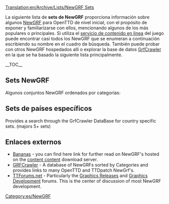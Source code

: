 [[Translation:en/Archive/Lists/NewGRF Sets]]
{{es/Traducción|en/Archive/Lists/NewGRF Sets|20}}

La siguiente lista de '''sets de NewGRF''' proporciona información sobre algunos [[es/Manual/NewGRF|NewGRF]] para OpenTTD de nivel inicial, con el propósito de exponer y familiarizarse con ellos, mencionando algunos de los más populares o principales.
Si utiliza el [[es/Manual/Contenido online|servicio de contenido en linea]] del juego puede encontrar casi todos los NewGRF que se enumeran a continuación escribiendo su nombre en el cuadro de búsqueda. También puede probar con otros NewGRF hospedados allí o explorar la base de datos [http://grfcrawler.tt-forums.net/ GrfCrawler] en la que se ha basado la siguiente lista principalmente.

{{en/Ambox|type=content
|image=en/UnderConstructionOrange.png
|text='''Trabajo en proceso'''<br/>Por el momento la lista incluye algunos NewGRF como ''marcadores de posición'', no dude en reemplazarlos por otros cuando sean más adecuados por su nivel educativo inicial. Son prioritarios los NewGRF que estén disponibles en [http://bananas.openttd.org/en/newgrf/ Bananas].
}}{{en/-}}

__TOC__

==Sets NewGRF==
Algunos conjuntos NewGRF ordenados por categorías:

{{es/Archive/Lists/Newgrf|Título       = Vehículos
|Subtítulo    = Todo aquello que pueda transportar cargas para usted.
|Categoría    = 1
|Imagen       = en/Archive/Lists/Grfcrawler vehicles.png

|Nombre1      = [[es/2cc Train Set|2cc Train Set]]
|Id1          = 27711001
|Descripción1 = El «2cc Train Set» incluye trenes de todo el mundo, dibujados en dos colores.
|Imagen1      = en/Archive/Lists/2cc TrainSet logo 125px.png
|Homepage1    = http://users.tt-forums.net/2cc/index.html
|links1       = 

|Nombre2      = [[en/Community/NewGRF/Generic Road Vehicle and Tram Set|GRVTS eGRVTS - Generic Road Vehicle and Tram Set]] 
|Id2          = 52571201,52571201 
|Descripción2 = Includes road vehicles and trams for 1920 to 2050, support newGRF cargoes.<br>Extended version Includes additional vehicles for 1800 to 2075, with total of 218 Vehicles. 
|Imagen2      = en/Archive/Lists/EGRVTS 125px.png
|Homepage2    = http://www.tt-forums.net/viewtopic.php?f=26&t=33415
|links2       =
|revision2    = r13850

|Nombre3      = [[en/Community/NewGRF/Aviators Aircraft Set|(AV8) Aviators Aircraft]]
|Id3          = 44440A01,44440A03 
|Descripción3 = Include a large range of planes from early propeller aircraft in 1920 to 2050.<br> Utilising different graphics for taxiing, and takeoff and landing,includes landing and take off sounds. 
|Imagen3      = en/Archive/Lists/Av8 125px.png
|Homepage3    = http://www.pikkarail.com/ttdp/av8/index.htm
|links3       =

|Nombre4      = Very large ships or Fish
|Id4          = 425F0101,414E0101
|Descripción4 = [http://www.tt-forums.net/viewtopic.php?f=36&t=33030 Very large ships] - Modified parameters of the ships - they are much larger and appropriately more expensive.<br/>[http://tt-foundry.com/sets/FISH Fish] - River boats, lake ships and coasters in a range of attractive sizes from 15t to 1080t. Features lickable pixels in two company colours.
|Imagen4      = en/Archive/Lists/Fish 125ps.png
|Homepage4    = http://tt-foundry.com/sets/FISH
|links4       = 
}}

{{es/Pendiente de traducción}}

{{en/Archive/Lists/Newgrf|Title        = Estaciones
|Subtitle     = Train stations and airports
|Category     = 2
|Image        = en/Archive/Lists/Grfcrawler station.png

|Name1        = Industrial Stations
|Id1          = 4A430002 
|Description1 = Industrial stations with facilities to cover all cargos in the game. Features gradual loading cargo showing in platforms, animated sprites and non-track tiles.
|Image1       = en/Archive/Lists/Industrial Stations Renewal 125px.png
|Homepage1    = http://www.as-st.com/ttd/indstatstech/index.html 
|links1       = [www.tt-forums.net/viewtopic.php?f=26&t=27112&st=0&sk=t&sd=a Discussion]

|Name2        = City Stations
|Id2          = 52455400 
|Description2 = City stations for TTDPatch/OpenTTD (Nightlies). Part of the former Project Generic Stations.
|Image2       = en/Archive/Lists/City Stations 125px.png
|Homepage2    = http://www.tt-forums.net/viewtopic.php?t=21344
|links2       =

|Name3        = Suburban Stations
|Id3          = 52455300 
|Description3 = Suburban stations for TTDPatch/OpenTTD (Nightlies). Part of the former Project Generic Stations.
|Image3       = en/Archive/Lists/Suburban Stations 125px.png
|Homepage3    = http://www.tt-forums.net/viewtopic.php?t=21344
|links3       = 

|Name4        = Rural Stations
|Id4          = 5245200
|Description4 = Full compliment of station elements. Full-tile platforms, basic platforms, platforms, benches, shelters in a number of combinations, an overpass, and a passenger building.
|Image4       = en/Archive/Lists/Rural Stations 125px.png
|Homepage4    = http://www.tt-forums.net/viewtopic.php?t=21344
|links4       = 
}}

{{en/Archive/Lists/Newgrf|Title        = Edificios
|Subtitle     = NewGRF providing houses
|Category     = 3
|Image        = en/Archive/Lists/Grfcrawler townbuildings.png

|Name1        = Total Town Replacement Set version 3
|Id1          = 56430001 
|Description1 = A set to replace all original TTD town buildings or to be used as an addition to the original TTD town buildings.
Its contains some "special" buildings, ECS features, two road sets and more
|Image1       = en/Archive/Lists/Total Town Replacement Set version 3 125px.png
|Homepage1    = http://www.tt-forums.net/viewtopic.php?t=8878
|links1       =
}}

{{en/Archive/Lists/Newgrf|Title        = Industrias y cargas
|Subtitle     = Industry sets and cargo modifications
|Category     = 4
|Image        = en/Archive/Lists/Grfcrawler industriescargo.png

|Name1        = [[en/Community/NewGRF/ECS Vectors|ECS Vectors]]
|Id1          = 4D656F9C,4D656F95,4D656F96,4D656F94,4D656F9A,4D656F97,4D656F91,4D656F9D 
|Description1 = Includes variety of new industries set you can choose from Machinery, Chemicals, Wood, Agricultural and Construction.
|Image1       = en/Archive/Lists/ECS Basics vector 125px.png
|Homepage1    = http://george.zernebok.net/newgrf/downloads.html
|links1       =

|Name2        = FIRS Industry Set
|Id2          = 
|Description2 = lots of raw materials to move and nice range of 'final' cargos including the ability to deliver both goods and food to towns in all climates.<br /> Features game progression as different eras will bring different industries with them, which will require you to evolve your transport routes over time and make for more interesting and challenging gameplay.
|Image2       = en/Archive/Lists/FIRS 125px.png
|Homepage2    = http://tt-foundry.com/sets/FIRS/schema/industries
|links2       = 
}}

{{en/Archive/Lists/Newgrf|Title        = Infraestructura
|Subtitle     = Infrastructure like road and rails
|Category     = 5
|Image        = en/Archive/Lists/Grfcrawler infrastructure.png

|Name1        = Total Bridge Renewal Set 
|Id1          = 74677462 
|Description1 = Add's many new bridges, with some updated originals.<br />Note: may not have compatibility with existing roadset or railset.
|Image1       = en/Archive/Lists/Total Bridge Renewal Set 125px.png
|Homepage1    = http://www.tt-forums.net/viewtopic.php?p=600577#p600577
|links1       =

|Name2        = Swedish Rails
|Id2          = 53455230
|Description2 = A fully snow aware rail set for normal and electrified rails
|Image2       = en/Archive/Lists/Swedish Rails 125px.png
|Homepage2    = http://dev.openttdcoop.org/projects/swedishrails/
|links2       = http://www.tt-forums.net/viewtopic.php?f=67&t=48876

|Name3        = Bigger Train Depots 
|Id3          = 19060801
|Description3 = If you thinking how the hell that 12 wagons long train fit in that tiny depot this addon is just for you.
|Image3       = en/Archive/Lists/Bigger Train Depots 125px.png
|Homepage3    = http://www.tt-forums.net/viewtopic.php?f=36&t=40577&start=0
|links3       =
}}

{{en/Archive/Lists/Newgrf|Title        = Paisaje
|Subtitle     = Landscape altering NewGRF
|Category     = 7
|Image        = en/Archive/Lists/Grfcrawler landscape.png

|Name1        = Smooth Snow Transition
|Id1          = 54560103
|Description1 = Make in the arctic and temperate climate a smooth transition from grass to snow instead of three steps.
|Image1       = en/Archive/Lists/Smooth Snow Transition 125px.png
|Homepage1    = http://addi.tt-ms.de/
|links1       =

|Name2        = Full TTO Conversion
|Id2          = 4A5A0105
|Description2 = This will change TTD to TTO graphically. Also some extra files and an easter egg included.
|Image2       = en/Archive/Lists/Full TTO Conversion 125px.png
|Homepage2    = http://www.tt-forums.net/viewtopic.php?f=26&t=39317
|links2       =
}}

{{en/Archive/Lists/Newgrf|Title        = Otros
|Subtitle     = Everything which doesn't fit another category
|Category     = 8
|Image        = en/Archive/Lists/Grfcrawler other.png

|Name1        = Toyland to Mars Conversion 
|Id1          = 4D656F54
|Description1 = Default Mars graphics is from Mars landscape for TTO
|Image1       = en/Archive/Lists/Toyland to Mars Conversion 125px.png
|Homepage1    = http://george.zernebok.net/
|links1       =

|Name2        = Manga Faces
|Id2          = 747C0000
|Description2 = GRF to replace the game's faces with manga-styled ones.
|Image2       = en/Archive/Lists/Manga Faces 125px.png
|Homepage2    = http://www.as-st.com/ttd/japan/index.html
|links2       =
}}

== Sets de países específicos ==
Provides a search through the GrfCrawler DataBase for country specific sets. (majors 5+ sets) 
{{en/Navbox|navbar = off
|state  = off      

|name   = Country Specific sets 
|title  = Country Specific sets

|group1 = Major
|list1  = {{en/Nowrap begin}} [http://grfcrawler.tt-forums.net/index.php?do=search&q=UK UK]<!--
                 -->{{en/·w}} [http://grfcrawler.tt-forums.net/index.php?do=search&q=Dutch Dutch]<!-- 
                 -->{{en/·w}} [http://grfcrawler.tt-forums.net/index.php?do=search&q=Japan Japanese]<!--
                 -->{{en/·w}} [http://grfcrawler.tt-forums.net/index.php?do=search&q=americ USA]<!--   US 
                 -->{{en/·w}} [http://grfcrawler.tt-forums.net/index.php?do=search&q=Canad Canadian]{{en/Nowrap end}}

|group2 = Minor
|list2  = {{en/Nowrap begin}} [http://grfcrawler.tt-forums.net/index.php?do=search&q=Serb Serbian]<!--
                 -->{{en/·w}} [http://grfcrawler.tt-forums.net/index.php?do=search&q=Finland Finnish]<!--
                 -->{{en/·w}} [http://grfcrawler.tt-forums.net/index.php?do=search&q=Lithuan Lithuanian]<!--
                 -->{{en/·w}} [http://grfcrawler.tt-forums.net/index.php?do=search&q=Norweg Norwegian]<!--
                 -->{{en/·w}} [http://grfcrawler.tt-forums.net/index.php?do=search&q=Swed Swedish]<!--
                 -->{{en/·w}} [http://grfcrawler.tt-forums.net/index.php?do=search&q=Russi Russian]<!--  USSR
                 -->{{en/·w}} [http://grfcrawler.tt-forums.net/index.php?do=search&q=Austral Australian]{{en/Nowrap end}}
}}
</onlyinclude>


==Enlaces externos==

*[http://bananas.openttd.org/en/newgrf/ Bananas] - you can find here link for further read on NewGRF's hosted on the [[en/Manual/Online content|content content]] download server.
*[http://grfcrawler.tt-forums.net/ GRFCrawler] - A database of NewGRFs sorted by Categories and provides links to many OpenTTD and TTDpatch NewGrf's.
*[http://www.tt-forums.net/index.php TTForums.net] - Particularly the [http://www.tt-forums.net/viewforum.php?f=67 Graphics Releases] and [http://www.tt-forums.net/viewforum.php?f=26 Graphics Development] forums. This is the center of discussion of most NewGRF development.



[[Category:es/NewGRF]]